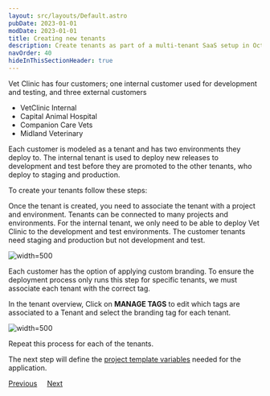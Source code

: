 ```yaml
---
layout: src/layouts/Default.astro
pubDate: 2023-01-01
modDate: 2023-01-01
title: Creating new tenants
description: Create tenants as part of a multi-tenant SaaS setup in Octopus Deploy.
navOrder: 40
hideInThisSectionHeader: true
---
```


Vet Clinic has four customers; one internal customer used for development and testing, and three external customers

- VetClinic Internal
- Capital Animal Hospital
- Companion Care Vets
- Midland Veterinary

Each customer is modeled as a tenant and has two environments they deploy to. The internal tenant is used to deploy new releases to development and test before they are promoted to the other tenants, who deploy to staging and production.

To create your tenants follow these steps:

<TenantsCreateTenant />

Once the tenant is created, you need to associate the tenant with a project and environment. Tenants can be connected to many projects and environments. For the internal tenant, we only need to be able to deploy Vet Clinic to the development and test environments. The customer tenants need staging and production but not development and test.

![](/docs/tenants/guides/multi-tenant-saas-application/images/associate-tenant-with-project.png "width=500")

Each customer has the option of applying custom branding. To ensure the deployment process only runs this step for specific tenants, we must associate each tenant with the correct tag.

In the tenant overview, Click on **MANAGE TAGS** to edit which tags are associated to a Tenant and select the branding tag for each tenant.

![](/docs/tenants/guides/multi-tenant-saas-application/images/manage-tenant-tag-set.png "width=500")

Repeat this process for each of the tenants. 

The next step will define the [project template variables](/docs/tenants/guides/multi-tenant-saas-application/creating-project-template-variables) needed for the application.

<span><a class="button btn-secondary" href="/docs/tenants/guides/multi-tenant-saas-application/creating-tenant-tag-set">Previous</a></span>&nbsp;&nbsp;&nbsp;&nbsp;&nbsp;<span><a class="button btn-success" href="/docs/tenants/guides/multi-tenant-saas-application/creating-project-template-variables">Next</a></span>